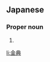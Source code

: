==Japanese==
{{ja-kanjitab|かね|のり}}

===Proper noun===
{{ja-pos|proper|かねのり}}

# {{given name|male|lang=ja|sort=かねのり}}

[[li:金典]]